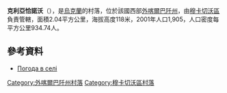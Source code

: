 {{coord|48|27|54|N|22|40|1|E|scale:100000|display=title}}

'''克利亞恰諾沃'''（{{lang-uk|Клячаново}}），是[[烏克蘭|烏克蘭]]的村落，位於該國西部[[外喀爾巴阡州|外喀爾巴阡州]]，由[[穆卡切沃區|穆卡切沃區]]負責管轄，面積2.04平方公里，海拔高度118米，2001年人口1,905，人口密度每平方公里934.74人。

==參考資料==
*[http://weather.in.ua/ua/zakarpatskaja/10762 Погода в селі ]{{Wayback|url=http://weather.in.ua/ua/zakarpatskaja/10762 |date=20160305075658 }}

{{DEFAULTSORT:Клячаново}}

[[Category:外喀爾巴阡州村落|Category:外喀爾巴阡州村落]]
[[Category:穆卡切沃區村落|Category:穆卡切沃區村落]]


{{Zakarpattia-geo-stub}}